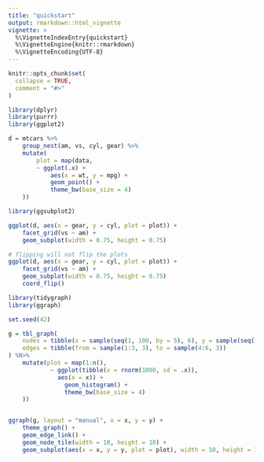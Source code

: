 ```yaml
---
title: "quickstart"
output: rmarkdown::html_vignette
vignette: >
  %\VignetteIndexEntry{quickstart}
  %\VignetteEngine{knitr::rmarkdown}
  %\VignetteEncoding{UTF-8}
---
```


```r
knitr::opts_chunk$set(
  collapse = TRUE,
  comment = "#>"
)
```

```r
library(dplyr)
library(purrr)
library(ggplot2)
```

```r
d = mtcars %>%
	group_nest(am, vs, cyl, gear) %>%
	mutate(
		plot = map(data,
		~ ggplot(.x) +
			aes(x = wt, y = mpg) +
			geom_point() +
			theme_bw(base_size = 4)
	))
```

```r
library(ggsubplot2)

ggplot(d, aes(x = gear, y = cyl, plot = plot)) +
	facet_grid(vs ~ am) +
	geom_subplot(width = 0.75, height = 0.75)

# flipping will not flip the plots
ggplot(d, aes(x = gear, y = cyl, plot = plot)) +
	facet_grid(vs ~ am) +
	geom_subplot(width = 0.75, height = 0.75)
	coord_flip()
```

```r
library(tidygraph)
library(ggraph)

set.seed(42)

g = tbl_graph(
	nodes = tibble(x = sample(seq(1, 100, by = 5), 6), y = sample(seq(1, 100, by = 5), 6)),
	edges = tibble(from = sample(1:3, 3), to = sample(4:6, 3))
) %N>%
	mutate(plot = map(1:n(),
			~ ggplot(tibble(x = rnorm(1000, sd = .x)),
			  aes(x = x)) +
				geom_histogram() +
				theme_bw(base_size = 4)
	))


ggraph(g, layout = "manual", x = x, y = y) +
	theme_graph() +
	geom_edge_link() +
	geom_node_tile(width = 10, height = 10) +
	geom_subplot(aes(x = x, y = y, plot = plot), width = 10, height = 10)

```


